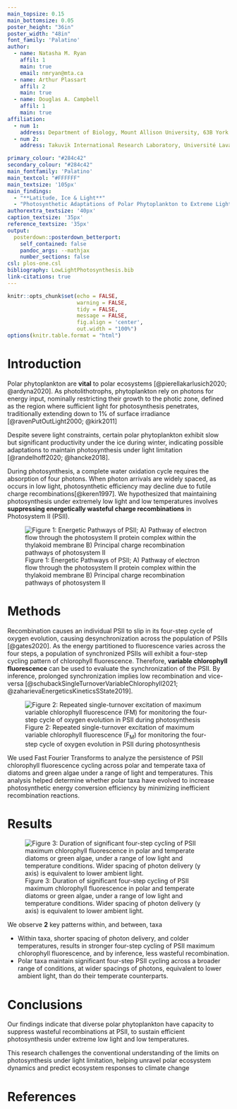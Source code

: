 ```yaml
---
main_topsize: 0.15
main_bottomsize: 0.05
poster_height: "36in"
poster_width: "48in"
font_family: 'Palatino'
author:
  - name: Natasha M. Ryan
    affil: 1
    main: true
    email: nmryan@mta.ca
  - name: Arthur Plassart
    affil: 2
    main: true
  - name: Douglas A. Campbell
    affil: 1
    main: true
affiliation:
  - num 1:
    address: Department of Biology, Mount Allison University, 63B York St., Sackville NB, Canada, E4L 1G7.
  - num 2:
    address: Takuvik International Research Laboratory, Université Laval (Canada) & CNRS (France), Departement de Biologie and Québec-Océan,Université Laval, Québec, QC, G1V 0A6, Canada

primary_colour: "#284c42" 
secondary_colour: "#284c42" 
main_fontfamily: 'Palatino'
main_textcol: "#FFFFFF" 
main_textsize: '105px'
main_findings:
  - "**Latitude, Ice & Light**"
  - "Photosynthetic Adaptations of Polar Phytoplankton to Extreme Light Limitation"
authorextra_textsize: '40px'
caption_textsize: '35px'
reference_textsize: '35px'
output: 
  posterdown::posterdown_betterport:
    self_contained: false
    pandoc_args: --mathjax
    number_sections: false
csl: plos-one.csl
bibliography: LowLightPhotosynthesis.bib
link-citations: true
---
```


```r
knitr::opts_chunk$set(echo = FALSE,
                      warning = FALSE,
                      tidy = FALSE,
                      message = FALSE,
                      fig.align = 'center',
                      out.width = "100%")
options(knitr.table.format = "html") 
```


# Introduction

Polar phytoplankton are **vital** to polar ecosystems [@pierellakarlusich2020; @ardyna2020]. As photolithotrophs, phytoplankton rely on photons for energy input, nominally restricting their growth to the photic zone, defined as the region where sufficient light for photosynthesis penetrates, traditionally extending down to 1% of surface irradiance [@ravenPutOutLight2000; @kirk2011]

Despite severe light constraints, certain polar phytoplankton exhibit slow but significant productivity under the ice during winter, indicating possible adaptations to maintain photosynthesis under light limitation [@randelhoff2020; @hancke2018].

During photosynthesis, a complete water oxidation cycle requires the absorption of four photons. When photon arrivals are widely spaced, as occurs in low light, photosynthetic efficiency may decline due to futile charge recombinations[@keren1997]. We hypothesized that maintaining photosynthesis under extremely low light and low temperatures involves **suppressing energetically wasteful charge recombinations** in Photosystem II (PSII).

![Figure 1: Energetic Pathways of PSII; A) Pathway of electron flow through the photosystem II protein complex within the thylakoid membrane B) Principal charge recombination pathways of photosystem II](figure_photosynthesis.png)


# Methods

Recombination causes an individual PSII to slip in its four-step cycle of oxygen evolution, causing desynchronization across the population of PSIIs [@gates2020]. As the energy partitioned to fluorescence varies across the four steps, a population of synchronized PSIIs will exhibit a four-step cycling pattern of chlorophyll fluorescence. Therefore, **variable chlorophyll fluorescence** can be used to evaluate the synchronization of the PSII. By inference, prolonged synchronization implies low recombination and vice-versa [@schubackSingleTurnoverVariableChlorophyll2021; @zaharievaEnergeticsKineticsSState2019].

![Figure 2: Repeated single-turnover excitation of maximum variable chlorophyll fluorescence (F~M~) for monitoring the four-step cycle of oxygen evolution in PSII during photosynthesis](StChlF.png)

We used Fast Fourier Transforms to analyze the persistence of PSII chlorophyll fluorescence cycling across polar and temperate taxa of diatoms and green algae under a range of light and temperatures. This analysis helped determine whether polar taxa have evolved to increase photosynthetic energy conversion efficiency by minimizing inefficient recombination reactions. 

# Results


![Figure 3: Duration of significant four-step cycling of PSII maximum chlorophyll fluorescence in polar and temperate diatoms or green algae, under a range of low light and temperature conditions. Wider spacing of photon delivery (y axis) is equivalent to lower ambient light. ](heatmap.png)

We observe **2** key patterns within, and between, taxa

* Within taxa, shorter spacing of photon delivery, and colder temperatures,  results in stronger four-step cycling of PSII maximum chlorophyll fluorescence, and by inference, less wasteful recombination.
* Polar taxa maintain significant four-step PSII cycling across a broader range of conditions, at wider spacings of photons, equivalent to lower ambient light, than do their temperate counterparts. 

# Conclusions
Our findings indicate that diverse polar phytoplankton have capacity to suppress wasteful recombinations at PSII, to sustain efficient photosynthesis under extreme low light and low temperatures.

This research challenges the conventional understanding of the limits on photosynthesis under light limitation, helping unravel polar ecosystem dynamics and predict ecosystem responses to climate change

# References

